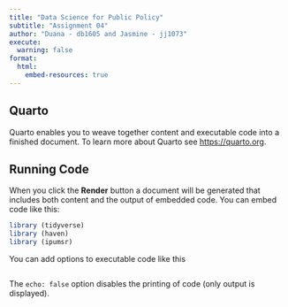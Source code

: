 ```yaml
---
title: "Data Science for Public Policy"
subtitle: "Assignment 04"
author: "Duana - db1605 and Jasmine - jj1073"
execute:
  warning: false
format:
  html:
    embed-resources: true
---
```


## Quarto

Quarto enables you to weave together content and executable code into a finished document. To learn more about Quarto see <https://quarto.org>.

## Running Code

When you click the **Render** button a document will be generated that includes both content and the output of embedded code. You can embed code like this:

```r
library (tidyverse)
library (haven)
library (ipumsr)
```

You can add options to executable code like this

```r

```

The `echo: false` option disables the printing of code (only output is displayed).
